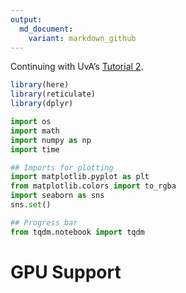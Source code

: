 ```yaml
---
output:
  md_document:
    variant: markdown_github
---
```


Continuing with UvA's [Tutorial 2](https://uvadlc-notebooks.readthedocs.io/en/latest/tutorial_notebooks/tutorial2/Introduction_to_PyTorch.html). 

```r
library(here)
library(reticulate)
library(dplyr)
```

```python
import os
import math
import numpy as np
import time

## Imports for plotting
import matplotlib.pyplot as plt
from matplotlib.colors import to_rgba
import seaborn as sns
sns.set()

## Progress bar
from tqdm.notebook import tqdm
```


# GPU Support

